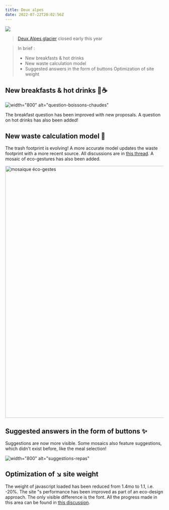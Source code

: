 ```yaml
---
title: Deux alpes
date: 2022-07-22T20:02:56Z
---
```


![](https://upload.wikimedia.org/wikipedia/commons/thumb/4/45/Jeu_de_lumiere_aux_deux_alpes_02.JPG/640px-Jeu_de_lumiere_aux_deux_alpes_02.JPG)

> <a href="https://fr.wikipedia.org/wiki/Les_Deux_Alpes">Deux Alpes glacier</a> closed early this year

> In brief :
> - New breakfasts & hot drinks
> - New waste calculation model
> - Suggested answers in the form of buttons
> Optimization of site weight

## New breakfasts & hot drinks 🥐☕️

![width="800" alt="question-boissons-chaudes"](https://user-images.githubusercontent.com/55186402/180246298-6037be7a-cd19-4d7c-b1b4-d14e9a7456b8.png)

The breakfast question has been improved with new proposals. A question on hot drinks has also been added!

## New waste calculation model 🚮

The trash footprint is evolving! A more accurate model updates the waste footprint with a more recent source. All discussions are in <a href="https://github.com/incubateur-ademe/nosgestesclimat/pull/1110">this thread</a>. A mosaic of eco-gestures has also been added.

<img width="800" alt="mosaique éco-gestes" src="https://user-images.githubusercontent.com/55186402/180496611-dda2a38b-67ec-4f47-9136-6f4ce798d167.png">

## Suggested answers in the form of buttons ✨

Suggestions are now more visible. Some mosaics also feature suggestions, which didn't exist before, like the meal selection! 

![width="800" alt="suggestions-repas"](https://user-images.githubusercontent.com/55186402/180241201-1fe64d79-03ee-43f8-a26b-34ac1b515ee8.gif)

## Optimization of ↘️ site weight

The weight of javascript loaded has been reduced from 1.4mo to 1.1, i.e. -20%. The site "s performance has been improved as part of an eco-design approach. The only visible difference is the font. All the progress made in this area can be found in <a href="https://github.com/incubateur-ademe/nosgestesclimat-site/pull/478">this discussion</a>.
